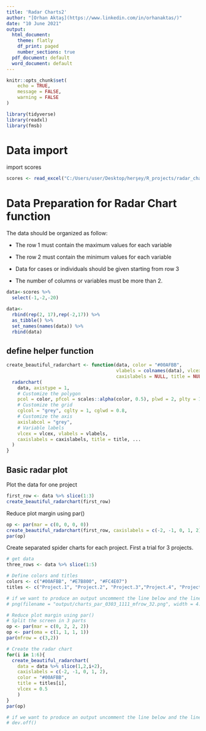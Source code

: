 ```yaml
---
title: 'Radar Charts2'
author: "[Orhan Aktaş](https://www.linkedin.com/in/orhanaktas/)"
date: "10 June 2021"
output:
  html_document:
    theme: flatly
    df_print: paged
    number_sections: true
  pdf_document: default
  word_document: default
---
```


```r
knitr::opts_chunk$set(
	echo = TRUE,
	message = FALSE,
	warning = FALSE
)
```

```r
library(tidyverse)
library(readxl)
library(fmsb)
```

# Data import

import scores

```r
scores <- read_excel("C:/Users/user/Desktop/herşey/R_projects/radar_charts2/data/gesi_scores.xlsx")
```

# Data Preparation for Radar Chart function

The data should be organized as follow:

-   The row 1 must contain the maximum values for each variable

-   The row 2 must contain the minimum values for each variable

-   Data for cases or individuals should be given starting from row 3

-   The number of columns or variables must be more than 2.

```r
data<-scores %>% 
  select(-1,-2,-20)

data<-
  rbind(rep(2, 17),rep(-2,17)) %>% 
  as_tibble() %>% 
  set_names(names(data)) %>% 
  rbind(data)

```

## define helper function

```r
create_beautiful_radarchart <- function(data, color = "#00AFBB", 
                                        vlabels = colnames(data), vlcex = 0.3,
                                        caxislabels = NULL, title = NULL, ...){
  radarchart(
    data, axistype = 1,
    # Customize the polygon
    pcol = color, pfcol = scales::alpha(color, 0.5), plwd = 2, plty = 1,
    # Customize the grid
    cglcol = "grey", cglty = 1, cglwd = 0.8,
    # Customize the axis
    axislabcol = "grey", 
    # Variable labels
    vlcex = vlcex, vlabels = vlabels,
    caxislabels = caxislabels, title = title, ...
  )
}
```

## **Basic radar plot**

Plot the data for one project

```r
first_row <- data %>% slice(1:3)
create_beautiful_radarchart(first_row)
```

Reduce plot margin using par()

```r
op <- par(mar = c(0, 0, 0, 0))
create_beautiful_radarchart(first_row, caxislabels = c(-2, -1, 0, 1, 2))
par(op)
```

Create separated spider charts for each project.
First a trial for 3 projects.

```r
# get data
three_rows <- data %>% slice(1:5)

# Define colors and titles
colors <- c("#00AFBB", "#E7B800", "#FC4E07")
titles <- c("Project.1", "Project.2", "Project.3","Project.4", "Project.5", "Project.6")

# if we want to produce an output uncomment the line below and the line at the end of this chunk.
# png(filename = "output/charts_par_0303_1111_mfrow_32.png", width = 4.2, height = 5.94, units = "in", res = 1450)

# Reduce plot margin using par()
# Split the screen in 3 parts
op <- par(mar = c(0, 2, 2, 2))
op <- par(oma = c(1, 1, 1, 1))
par(mfrow = c(3,2))

# Create the radar chart
for(i in 1:6){
  create_beautiful_radarchart(
    data = data %>% slice(1,2,i+2), 
    caxislabels = c(-2, -1, 0, 1, 2),
    color = "#00AFBB", 
    title = titles[i],
    vlcex = 0.5
    )
}
par(op)

# if we want to produce an output uncomment the line below and the line starting with png.
# dev.off()
```
